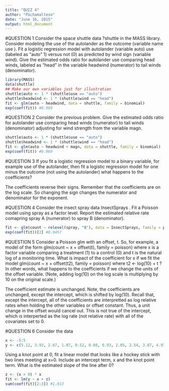 ```yaml
---
title: "QUIZ 4"
author: "Pachamaltese"
date: "June 16, 2015"
output: html_document
---
```


#QUESTION 1
Consider the space shuttle data ?shuttle in the MASS library. Consider modeling the use of the autolander as the outcome (variable name use ). Fit a logistic regression model with autolander (variable auto) use (labeled as "auto" 1) versus not (0) as predicted by wind sign (variable wind). Give the estimated odds ratio for autolander use comparing head winds, labeled as "head" in the variable headwind (numerator) to tail winds (denominator).

```r
library(MASS)
data(shuttle)
## Make our own variables just for illustration
shuttle$auto <- 1 * (shuttle$use == "auto")
shuttle$headwind <- 1 * (shuttle$wind == "head")
fit <- glm(auto ~ headwind, data = shuttle, family = binomial)
exp(coef(fit)) #0.969
```

#QUESTION 2
Consider the previous problem. Give the estimated odds ratio for autolander use comparing head winds (numerator) to tail winds (denominator) adjusting for wind strength from the variable magn.

```r
shuttle$auto <- 1 * (shuttle$use == "auto")
shuttle$headwind <- 1 * (shuttle$wind == "head")
fit <- glm(auto ~ headwind + magn, data = shuttle, family = binomial)
exp(coef(fit)) #0.969
```

#QUESTION 3
If you fit a logistic regression model to a binary variable, for example use of the autolander, then fit a logistic regression model for one minus the outcome (not using the autolander) what happens to the coefficients?

The coefficients reverse their signs. Remember that the coefficients are on the log scale. So changing the sign changes the numerator and denominator for the exponent.

#QUESTION 4
Consider the insect spray data InsectSprays . Fit a Poisson model using spray as a factor level. Report the estimated relative rate comapring spray A (numerator) to spray B (denominator).

```r
fit <- glm(count ~ relevel(spray, "B"), data = InsectSprays, family = poisson)
exp(coef(fit))[2] #0.9457
```

#QUESTION 5
Consider a Poisson glm with an offset, t. So, for example, a model of the form glm(count ~ x + offset(t), family = poisson) where x is a factor variable comparing a treatment (1) to a control (0) and t is the natural log of a monitoring time. What is impact of the coefficient for x if we fit the model glm(count ~ x + offset(t2), family = poisson) where t2 <- log(10) + t ? In other words, what happens to the coefficients if we change the units of the offset variable. (Note, adding log(10) on the log scale is multiplying by 10 on the original scale.)

The coefficient estimate is unchanged. Note, the coefficients are unchanged, except the intercept, which is shifted by log(10). Recall that, except the intercept, all of the coefficients are interpretted as log relative rates when holding the other variables or offset constant. Thus, a unit change in the offset would cancel out. This is not true of the intercept, which is interperted as the log rate (not relative rate) with all of the covariates set to 0.

#QUESTION 6
Consider the data
```r
x <- -5:5
y <- c(5.12, 3.93, 2.67, 1.87, 0.52, 0.08, 0.93, 2.05, 2.54, 3.87, 4.97)
```
Using a knot point at 0, fit a linear model that looks like a hockey stick with two lines meeting at x=0. Include an intercept term, x and the knot point term. What is the estimated slope of the line after 0?

```r
z <- (x > 0) * x
fit <- lm(y ~ x + z)
sum(coef(fit)[2:3]) #1.013
```

